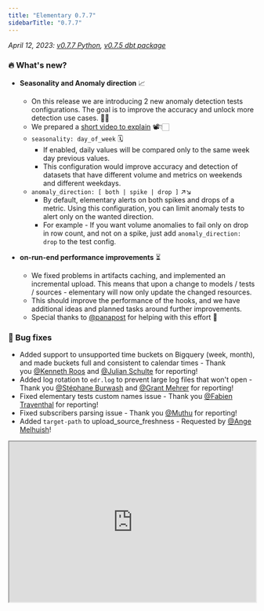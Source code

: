 ```yaml
---
title: "Elementary 0.7.7"
sidebarTitle: "0.7.7"
---
```


_April 12, 2023: [v0.7.7 Python](https://github.com/elementary-data/elementary/releases/tag/v0.7.7), [v0.7.5 dbt package](https://github.com/elementary-data/dbt-data-reliability/releases/tag/0.7.5)_

### 🔥 What's new?

- **Seasonality and Anomaly direction** 📈
  - On this release we are introducing 2 new anomaly detection tests configurations. The goal is to improve the accuracy and unlock more detection use cases. 🎯💪
  - We prepared a [short video to explain](https://www.loom.com/share/b92d880b768d44a7bd2b0010a6223b62) 📽👇🏻
  - `seasonality: day_of_week` 🗓
    - If enabled, daily values will be compared only to the same week day previous values.
    - This configuration would improve accuracy and detection of datasets that have different volume and metrics on weekends and different weekdays.
  - `anomaly_direction: [ both | spike | drop ]` ↗️↘️
    - By default, elementary alerts on both spikes and drops of a metric. Using this configuration, you can limit anomaly tests to alert only on the wanted direction.
    - For example - If you want volume anomalies to fail only on drop in row count, and not on a spike, just add `anomaly_direction: drop` to the test config.

- **on-run-end performance improvements** ⏳
  - We fixed problems in artifacts caching, and implemented an incremental upload. This means that upon a change to models / tests / sources - elementary will now only update the changed resources.
  - This should improve the performance of the hooks, and we have additional ideas and planned tasks around further improvements.
  - Special thanks to [@panapost](https://elementary-community.slack.com/team/U050WNK4SQL) for helping with this effort 🤩
  

### 🐞 Bug fixes
- Added support to unsupported time buckets on Bigquery (week, month), and made buckets full and consistent to calendar times - Thank you [@Kenneth Roos](https://elementary-community.slack.com/team/U04UDU686P7) and [@Julian Schulte](https://elementary-community.slack.com/team/U04U9DAPR5L) for reporting!
- Added log rotation to `edr.log` to prevent large log files that won't open - Thank you [@Stéphane Burwash](https://elementary-community.slack.com/team/U03R02KUP1V) and [@Grant Mehrer](https://elementary-community.slack.com/team/U04E1UTPEAE) for reporting!
- Fixed elementary tests custom names issue - Thank you [@Fabien Traventhal](https://elementary-community.slack.com/team/U03G693L05R) for reporting!
- Fixed subscribers parsing issue - Thank you [@Muthu](https://elementary-community.slack.com/team/U04TL5H856K) for reporting!
- Added `target-path` to upload_source_freshness - Requested by [@Ange Melhuish](https://elementary-community.slack.com/team/U04KWBDTP4J)!


<div style="position: relative; padding-bottom: 64.90384615384616%; height: 0;">
  <iframe src="https://www.loom.com/embed/b92d880b768d44a7bd2b0010a6223b62" style="position: absolute; top: 0; left: 0; width: 100%; height: 100%;">
  </iframe>
</div>